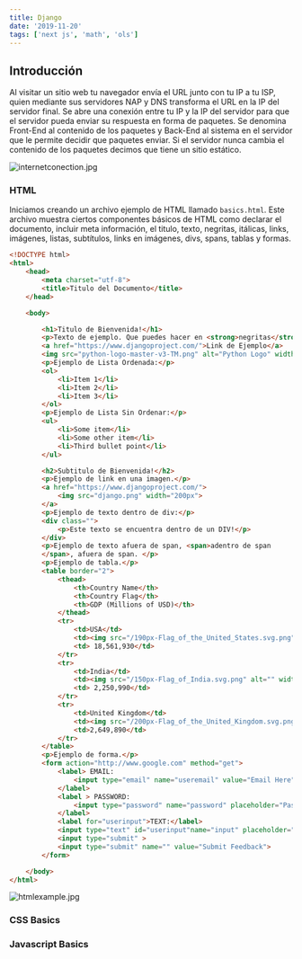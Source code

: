 ```yaml
---
title: Django
date: '2019-11-20'
tags: ['next js', 'math', 'ols']
---
```

## Introducción

Al visitar un sitio web tu navegador envía el URL junto con tu IP a tu ISP, quien mediante sus servidores NAP y DNS transforma el URL en la IP del servidor final. Se abre una conexión entre tu IP y la IP del servidor para que el servidor pueda enviar su respuesta en forma de paquetes. Se denomina Front-End al contenido de los paquetes y Back-End al sistema en el servidor que le permite decidir que paquetes enviar. Si el servidor nunca cambia el contenido de los paquetes decimos que tiene un sitio estático.

![internetconection.jpg](./internetconection.png)

### HTML

Iniciamos creando un archivo ejemplo de HTML llamado `basics.html`. Este archivo muestra ciertos componentes básicos de HTML como declarar el documento, incluir meta información, el titulo, texto, negritas, itálicas, links, imágenes, listas, subtítulos, links en imágenes, divs, spans, tablas y formas.

```html
<!DOCTYPE html>
<html>
	<head>
		<meta charset="utf-8">
		<title>Titulo del Documento</title>
	</head>

	<body>

		<h1>Titulo de Bienvenida!</h1>
		<p>Texto de ejemplo. Que puedes hacer en <strong>negritas</strong> o <em>italica</em>.</p>
		<a href="https://www.djangoproject.com/">Link de Ejemplo</a>
		<img src="python-logo-master-v3-TM.png" alt="Python Logo" width="200px">
		<p>Ejemplo de Lista Ordenada:</p>
		<ol>
			<li>Item 1</li>
			<li>Item 2</li>
			<li>Item 3</li>
		</ol>
		<p>Ejemplo de Lista Sin Ordenar:</p>
		<ul>
			<li>Some item</li>
			<li>Some other item</li>
			<li>Third bullet point</li>
		</ul>

		<h2>Subtitulo de Bienvenida!</h2>
		<p>Ejemplo de link en una imagen.</p>
		<a href="https://www.djangoproject.com/">
			<img src="django.png" width="200px">
		</a>
		<p>Ejemplo de texto dentro de div:</p>
		<div class="">
			<p>Este texto se encuentra dentro de un DIV!</p>
		</div>
		<p>Ejemplo de texto afuera de span, <span>adentro de span
		</span>, afuera de span. </p>
		<p>Ejemplo de tabla.</p>
		<table border="2">
			<thead>
				<th>Country Name</th>
				<th>Country Flag</th>
				<th>GDP (Millions of USD)</th>
			</thead>
			<tr>
				<td>USA</td>
				<td><img src="/190px-Flag_of_the_United_States.svg.png" alt="" width="200px"></td>
				<td> 18,561,930</td>
			</tr>
			<tr>
				<td>India</td>
				<td><img src="/150px-Flag_of_India.svg.png" alt="" width="200px"></td>
				<td> 2,250,990</td>
			</tr>
			<tr>
				<td>United Kingdom</td>
				<td><img src="/200px-Flag_of_the_United_Kingdom.svg.png" alt="" width="200px"></td>
				<td>2,649,890</td>
			</tr>
		</table>
		<p>Ejemplo de forma.</p>
		<form action="http://www.google.com" method="get">
			<label> EMAIL:
				<input type="email" name="useremail" value="Email Here">
			</label>
			<label > PASSWORD:
				<input type="password" name="password" placeholder="Password">
			</label>
			<label for="userinput">TEXT:</label>
			<input type="text" id="userinput"name="input" placeholder="Enter Text Here" required>
			<input type="submit" >
			<input type="submit" name="" value="Submit Feedback">
		</form>

	</body>
</html>
```

![htmlexample.jpg](./htmlejemplo.png)

### CSS Basics

### Javascript Basics
